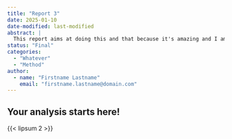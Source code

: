 ```yaml
---
title: "Report 3"
date: 2025-01-10
date-modified: last-modified
abstract: |
  This report aims at doing this and that because it's amazing and I am awesome ...
status: "Final"
categories:
  - "Whatever"
  - "Method"
author:
  - name: "Firstname Lastname"
    email: "firstname.lastname@domain.com"
---
```


## Your analysis starts here!

{{< lipsum 2 >}}
